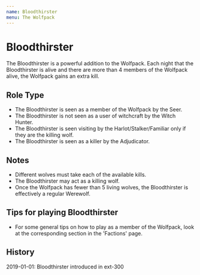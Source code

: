 ```yaml
---
name: Bloodthirster
menu: The Wolfpack
---
```


# Bloodthirster

The Bloodthirster is a powerful addition to the Wolfpack. Each night
that the Bloodthirster is alive and there are more than 4 members of the
Wolfpack alive, the Wolfpack gains an extra kill.

## Role Type

  - The Bloodthirster is seen as a member of the Wolfpack by the Seer.
  - The Bloodthirster is not seen as a user of witchcraft by the Witch
    Hunter.
  - The Bloodthirster is seen visiting by the Harlot/Stalker/Familiar
    only if they are the killing wolf.
  - The Bloodthirster is seen as a killer by the Adjudicator.

## Notes

  - Different wolves must take each of the available kills.
  - The Bloodthirster may act as a killing wolf.
  - Once the Wolfpack has fewer than 5 living wolves, the Bloodthirster
    is effectively a regular Werewolf.

## Tips for playing Bloodthirster

  - For some general tips on how to play as a member of the Wolfpack,
    look at the corresponding section in the 'Factions' page.

## History

2019-01-01: Bloodthirster introduced in ext-300

